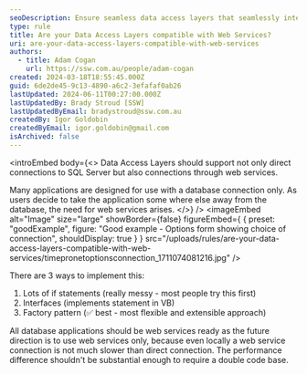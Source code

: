 ```yaml
---
seoDescription: Ensure seamless data access layers that seamlessly integrate with web services, facilitating cloud-based database connectivity for a future-proof application architecture.
type: rule
title: Are your Data Access Layers compatible with Web Services?
uri: are-your-data-access-layers-compatible-with-web-services
authors:
  - title: Adam Cogan
    url: https://ssw.com.au/people/adam-cogan
created: 2024-03-18T18:55:45.000Z
guid: 6de2de45-9c13-4890-a6c2-3efafaf0ab26
lastUpdated: 2024-06-11T00:27:00.000Z
lastUpdatedBy: Brady Stroud [SSW]
lastUpdatedByEmail: bradystroud@ssw.com.au
createdBy: Igor Goldobin
createdByEmail: igor.goldobin@gmail.com
isArchived: false
---
```


<introEmbed
  body={<>
Data Access Layers should support not only direct connections to SQL Server but also connections through web services.

Many applications are designed for use with a database connection only. As users decide to take the application some where else away from the database, the need for web services arises.
  </>}
/>
<imageEmbed
  alt="Image"
  size="large"
  showBorder={false}
  figureEmbed={ {
    preset: "goodExample",
    figure: "Good example - Options form showing choice of connection",
    shouldDisplay: true
  } }
  src="/uploads/rules/are-your-data-access-layers-compatible-with-web-services/timepronetoptionsconnection_1711074081216.jpg"
/>

There are 3 ways to implement this:

1. Lots of if statements (really messy - most people try this first)
2. Interfaces (implements statement in VB)
3. Factory pattern (✅ best - most flexible and extensible approach)

All database applications should be web services ready as the future direction is to use web services only, because even locally a web service connection is not much slower than direct connection. The performance difference shouldn't be substantial enough to require a double code base.
